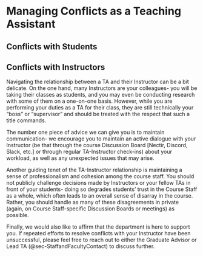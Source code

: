 # Managing Conflicts as a Teaching Assistant

## Conflicts with Students

## Conflicts with Instructors

Navigating the relationship between a TA and their Instructor can be a bit delicate. On the one hand, many Instructors are your colleagues- you will be taking their classes as students, and you may even be conducting research with some of them on a one-on-one basis. However, while you are performing your duties as a TA for their class, they are still technically your “boss” or “supervisor” and should be treated with the respect that such a title commands.

The number one piece of advice we can give you is to maintain communication- we encourage you to maintain an active dialogue with your Instructor (be that through the course Discussion Board [Nectir, Discord, Slack, etc.] or through regular TA-Instructor check-ins) about your workload, as well as any unexpected issues that may arise. 

Another guiding tenet of the TA-Instructor relationship is maintaining a sense of professionalism and cohesion among the course staff. You should not publicly challenge decisions made by Instructors or your fellow TAs in front of your students- doing so degrades students’ trust in the Course Staff as a whole, which often leads to an overall sense of disarray in the course. Rather, you should handle as many of these disagreements in private (again, on Course Staff-specific Discussion Boards or meetings) as possible.

Finally, we would also like to affirm that the department is here to support you. If repeated efforts to resolve conflicts with your Instructor have been unsuccessful, please feel free to reach out to either the Graduate Advisor or Lead TA (@sec-StaffandFacultyContact) to discuss further.
